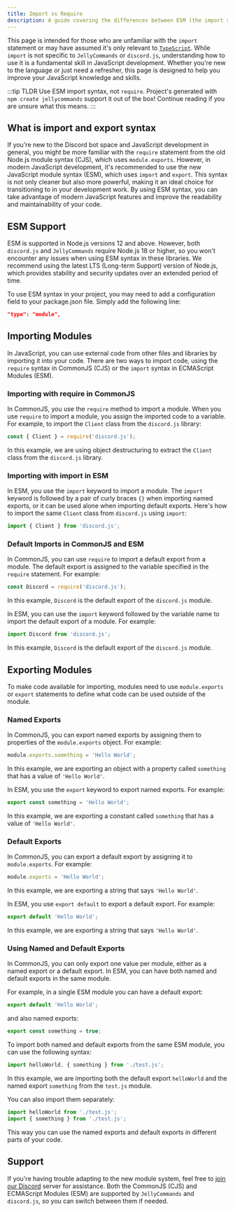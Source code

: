 ```yaml
---
title: Import vs Require
description: A guide covering the differences between ESM (the import syntax), and CommonJS (CJS - the require() system).
---
```


This page is intended for those who are unfamiliar with the `import` statement or may have assumed it's only relevant to [`TypeScript`](https://www.typescriptlang.org/). While `import` is not specific to `JellyCommands` or `discord.js`, understanding how to use it is a fundamental skill in JavaScript development. Whether you're new to the language or just need a refresher, this page is designed to help you improve your JavaScript knowledge and skills.

:::tip TLDR
Use ESM import syntax, not `require`. Project's generated with `npm create jellycommands` support it out of the box! Continue reading if you are unsure what this means.
:::

## What is import and export syntax

If you're new to the Discord bot space and JavaScript development in general, you might be more familiar with the `require` statement from the old Node.js module syntax (CJS), which uses `module.exports`. However, in modern JavaScript development, it's recommended to use the new JavaScript module syntax (ESM), which uses `import` and `export`. This syntax is not only cleaner but also more powerful, making it an ideal choice for transitioning to in your development work. By using ESM syntax, you can take advantage of modern JavaScript features and improve the readability and maintainability of your code.

## ESM Support

ESM is supported in Node.js versions 12 and above. However, both `discord.js` and `JellyCommands` require Node.js 18 or higher, so you won't encounter any issues when using ESM syntax in these libraries. We recommend using the latest LTS (Long-term Support) version of Node.js, which provides stability and security updates over an extended period of time.

To use ESM syntax in your project, you may need to add a configuration field to your package.json file. Simply add the following line:

```json
"type": "module",
```

## Importing Modules

In JavaScript, you can use external code from other files and libraries by importing it into your code. There are two ways to import code, using the `require` syntax in CommonJS (CJS) or the `import` syntax in ECMAScript Modules (ESM).

### Importing with require in CommonJS

In CommonJS, you use the `require` method to import a module. When you use `require` to import a module, you assign the imported code to a variable. For example, to import the `Client` class from the `discord.js` library:

```js
const { Client } = require('discord.js');
```

In this example, we are using object destructuring to extract the `Client` class from the `discord.js` library.

### Importing with import in ESM

In ESM, you use the `import` keyword to import a module. The `import` keyword is followed by a pair of curly braces `{}` when importing named exports, or it can be used alone when importing default exports. Here's how to import the same `Client` class from `discord.js` using `import`:

```js
import { Client } from 'discord.js';
```

### Default Imports in CommonJS and ESM

In CommonJS, you can use `require` to import a default export from a module. The default export is assigned to the variable specified in the `require` statement. For example:

```js
const Discord = require('discord.js');
```

In this example, `Discord` is the default export of the `discord.js` module.

In ESM, you can use the `import` keyword followed by the variable name to import the default export of a module. For example:

```js
import Discord from 'discord.js';
```

In this example, `Discord` is the default export of the `discord.js` module.

## Exporting Modules

To make code available for importing, modules need to use `module.exports` or `export` statements to define what code can be used outside of the module.

### Named Exports

In CommonJS, you can export named exports by assigning them to properties of the `module.exports` object. For example:

```js
module.exports.something = 'Hello World';
```

In this example, we are exporting an object with a property called `something` that has a value of `'Hello World'`.

In ESM, you use the `export` keyword to export named exports. For example:

```js
export const something = 'Hello World';
```

In this example, we are exporting a constant called `something` that has a value of `'Hello World'`.

### Default Exports

In CommonJS, you can export a default export by assigning it to `module.exports`. For example:

```js
module.exports = 'Hello World';
```

In this example, we are exporting a string that says `'Hello World'`.

In ESM, you use `export default` to export a default export. For example:

```js
export default 'Hello World';
```

In this example, we are exporting a string that says `'Hello World'`.

### Using Named and Default Exports

In CommonJS, you can only export one value per module, either as a named export or a default export. In ESM, you can have both named and default exports in the same module.

For example, in a single ESM module you can have a default export:

```js
export default 'Hello World';
```

and also named exports:

```js
export const something = true;
```

To import both named and default exports from the same ESM module, you can use the following syntax:

```js
import helloWorld, { something } from './test.js';
```

In this example, we are importing both the default export `helloWorld` and the named export `something` from the `test.js` module.

You can also import them separately:

```js
import helloWorld from './test.js';
import { something } from './test.js';
```

This way you can use the named exports and default exports in different parts of your code.

## Support

If you're having trouble adapting to the new module system, feel free to [join our Discord](https://discord.gg/2Vd4wAjJnm) server for assistance. Both the CommonJS (CJS) and ECMAScript Modules (ESM) are supported by `JellyCommands` and `discord.js`, so you can switch between them if needed.
